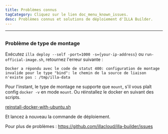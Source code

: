 ```yaml
---
title: Problèmes connus
tagCategory: Cliquez sur le lien doc_menu_known_issues.
desc: Problèmes connus et solutions de déploiement d'ILLA Builder.
---
```


* * *

## <Heading hidden>Problèmes connus</Heading>

### Problème de type de montage

Exécutez `illa deploy --self -port=1000 -s={your-ip-address}` ou `run-official-image.sh`, retournez l'erreur suivante :

`Docker a répondu avec le code de statut 400: configuration de montage invalide pour le type "bind": le chemin de la source de liaison n'existe pas : /tmp/illa-data`

Pour l'instant, le type de montage ne supporte que `mount`, s'il vous plaît config `docker -v` en mode `mount`. Ou réinstallez le docker en suivant des scripts.

[reinstall-docker-with-ubuntu.sh](https://github.com/illacloud/deploy-illa-manually/blob/main/utils/reinstall-docker-with-ubuntu.sh)

Et lancez à nouveau la commande de déploiement.

Pour plus de problèmes : https://github.com/illacloud/illa-builder/issues
